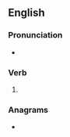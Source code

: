 ==English==

===Pronunciation===
* {{IPA|/dɹaʊzd/|lang=en}}

===Verb===
{{head|en|verb form}}

# {{en-past of|drowse}}

===Anagrams===
* {{anagrams|en|sworded}}